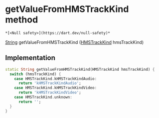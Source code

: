 # getValueFromHMSTrackKind method

    *[<Null safety>](https://dart.dev/null-safety)*

[String](https://api.flutter.dev/flutter/dart-core/String-class.html) getValueFromHMSTrackKind
([HMSTrackKind](../../enum_hms_track_kind/HMSTrackKind-class) hmsTrackKind)

## Implementation

```dart
static String getValueFromHMSTrackKind(HMSTrackKind hmsTrackKind) {
  switch (hmsTrackKind) {
    case HMSTrackKind.kHMSTrackKindAudio:
      return 'kHMSTrackKindAudio';
    case HMSTrackKind.kHMSTrackKindVideo:
      return 'kHMSTrackKindVideo';
    case HMSTrackKind.unknown:
      return '';
  }
}
```
